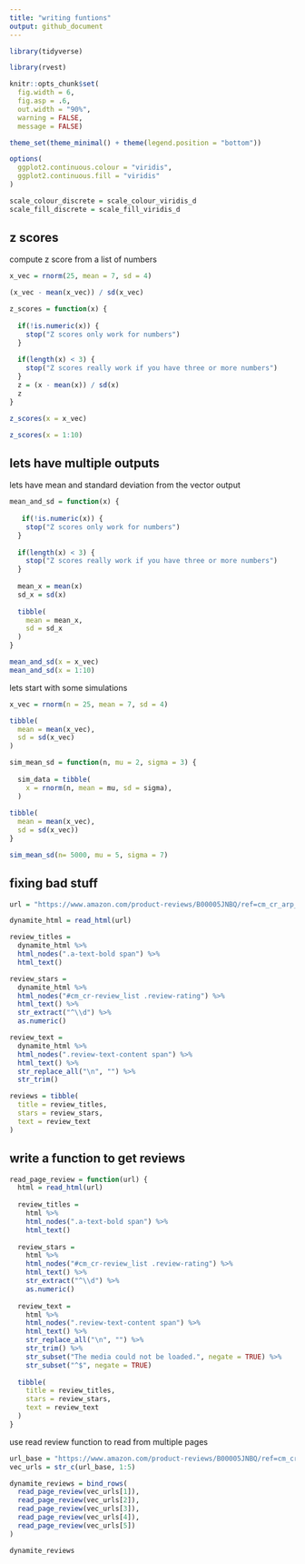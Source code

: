 ```yaml
---
title: "writing funtions"
output: github_document
---
```


```r
library(tidyverse)

library(rvest)

knitr::opts_chunk$set(
  fig.width = 6,
  fig.asp = .6,
  out.width = "90%",
  warning = FALSE,
  message = FALSE)

theme_set(theme_minimal() + theme(legend.position = "bottom"))

options(
  ggplot2.continuous.colour = "viridis",
  ggplot2.continuous.fill = "viridis"
)

scale_colour_discrete = scale_colour_viridis_d
scale_fill_discrete = scale_fill_viridis_d
```

## z scores
 compute z score from a list of numbers 
```r
x_vec = rnorm(25, mean = 7, sd = 4)

(x_vec - mean(x_vec)) / sd(x_vec)
```

```r
z_scores = function(x) {
  
  if(!is.numeric(x)) {
    stop("Z scores only work for numbers")
  }
  
  if(length(x) < 3) {
    stop("Z scores really work if you have three or more numbers")
  }
  z = (x - mean(x)) / sd(x)
  z
}
```

```r
z_scores(x = x_vec)

z_scores(x = 1:10)
```
## lets have multiple outputs 

lets have mean and standard deviation from the vector output 

```r
mean_and_sd = function(x) {
   
   if(!is.numeric(x)) {
    stop("Z scores only work for numbers")
  }
  
  if(length(x) < 3) {
    stop("Z scores really work if you have three or more numbers")
  }
  
  mean_x = mean(x)
  sd_x = sd(x)
  
  tibble(
    mean = mean_x,
    sd = sd_x
  )
}

mean_and_sd(x = x_vec)
mean_and_sd(x = 1:10)
```
lets start with some simulations 

```r
x_vec = rnorm(n = 25, mean = 7, sd = 4)

tibble(
  mean = mean(x_vec),
  sd = sd(x_vec)
)
```

```r
sim_mean_sd = function(n, mu = 2, sigma = 3) {
  
  sim_data = tibble(
    x = rnorm(n, mean = mu, sd = sigma),
  )
  
tibble(
  mean = mean(x_vec),
  sd = sd(x_vec))
}
```

```r
sim_mean_sd(n= 5000, mu = 5, sigma = 7)
```
## fixing bad stuff

```r
url = "https://www.amazon.com/product-reviews/B00005JNBQ/ref=cm_cr_arp_d_viewopt_rvwer?ie=UTF8&reviewerType=avp_only_reviews&sortBy=recent&pageNumber=1"

dynamite_html = read_html(url)

review_titles = 
  dynamite_html %>%
  html_nodes(".a-text-bold span") %>%
  html_text()

review_stars = 
  dynamite_html %>%
  html_nodes("#cm_cr-review_list .review-rating") %>%
  html_text() %>%
  str_extract("^\\d") %>%
  as.numeric()

review_text = 
  dynamite_html %>%
  html_nodes(".review-text-content span") %>%
  html_text() %>% 
  str_replace_all("\n", "") %>% 
  str_trim()

reviews = tibble(
  title = review_titles,
  stars = review_stars,
  text = review_text
)
```

## write a function to get reviews 

```r
read_page_review = function(url) {
  html = read_html(url)
  
  review_titles = 
    html %>%
    html_nodes(".a-text-bold span") %>%
    html_text()
  
  review_stars = 
    html %>%
    html_nodes("#cm_cr-review_list .review-rating") %>%
    html_text() %>%
    str_extract("^\\d") %>%
    as.numeric()
  
  review_text = 
    html %>%
    html_nodes(".review-text-content span") %>%
    html_text() %>% 
    str_replace_all("\n", "") %>% 
    str_trim() %>% 
    str_subset("The media could not be loaded.", negate = TRUE) %>% 
    str_subset("^$", negate = TRUE)
  
  tibble(
    title = review_titles,
    stars = review_stars,
    text = review_text
  )
}
```


use read review function to read from multiple pages

```r
url_base = "https://www.amazon.com/product-reviews/B00005JNBQ/ref=cm_cr_arp_d_viewopt_rvwer?ie=UTF8&reviewerType=avp_only_reviews&sortBy=recent&pageNumber="
vec_urls = str_c(url_base, 1:5)

dynamite_reviews = bind_rows(
  read_page_review(vec_urls[1]),
  read_page_review(vec_urls[2]),
  read_page_review(vec_urls[3]),
  read_page_review(vec_urls[4]),
  read_page_review(vec_urls[5])
)

dynamite_reviews
```

